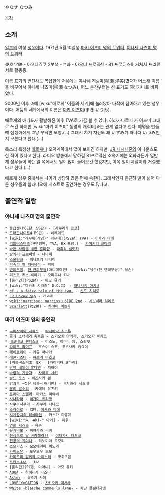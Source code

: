 やなせ なつみ

[[목차]]
== 소개 ==
[[일본]]의 여성 [[성우]]이다. 1971년 5월 10일생.[https://twitter.com/maki_idumi 마키 이즈미 명의 트위터], [http://twitter.com/yanase_natsumi 야나세 나츠미 명의 트위터]

東京宝映 - 아오니쥬쿠 2부생 - 본과 - [[아오니 프로덕션]] - [[81 프로듀스]]를 거쳐서 프리랜서로 활동중.

이름 표기의 변천사도 복잡한데 처음에는 야나세 히로미(柳瀬 洋美)였다가 어느새 이름을 바꾸어서 야나세 나츠미(柳瀬 なつみ), 어느 순간부터는 성 표기도 히라가나로 바뀌었다.

2000년 이후 아예 [wiki:"에로게" 어둠의 세계]에 눌러앉아 다작에 참여하고 있는 성우이다. 어둠의 세계에서의 이름은 [[마키 이즈미]](まき いづみ).

에로게의 애니화가 활발해진 이후 TVA로 가끔 볼 수 있다. 히라가나로 마키 이즈미 그대로 쓰긴 하지만 [wiki:"마키 이즈미" 동명의 캐릭터]와는 관계 없다고 한다. 예명을 만들 때 점쟁이에게 그냥 부탁한 모양.(…) 그래서 자기 자신도 왜 いずみ가 아니라 いづみ인지 모른다고 한다.(…)

목소리 특성상 [[에로게]]나 오덕계쪽에서 많이 보이긴 하지만, [[JR 니시니혼]]의 아나운스도 한 적이 있다고 한다. 라디오 방송에서 말하길 81프로덕션 소속기에는 외화라든가 일반계 성우들이 하는 일 쪽에서도 일이 많이 들어오긴 했었지만, 이쪽 일이 체질이라 거절했다고 한다.(…)

에로게 성우 중에서는 나이가 상당히 많은 편에 속한다. 그래서인지 은근히 발이 넓어 다른 성우들의 웹라디오에 게스트로 출연하는 경우도 많다고.

== 출연작 일람 ==
=== 야나세 나츠미 명의 출연작 ===
 * [[동급생]](PCE판, SS판) - [사쿠라기 쿄코]
 * [[드래곤나이트4]](PS판) - 네레이드
 * [wiki:"라무네(게임)" 라무네](PS2판, TVA) - [[이사와 타에]]
 * [[리틀버스터즈]](전연령판, TVA, EX 포함.) - [[카미키타 코마리]]
 * [[바쁜 사람을 위한 홍마향]] - [[파츄리 널릿지]]
 * [[발키리 프로파일]] - [[나나미]]
 * [[소울링크]] - 이나츠키 나나미
 * [[약속의 땅 리비에라]] - 피아
 * [[연희무쌍]], [[진 연희무쌍]](애니메이션) - [wiki:"육손(진 연희무쌍)" 육손]
 * 퍼스트 키스☆이야기 - 오리쿠나 카나
 * [훌리건](PS2판) - 아모 유키 
 * [wiki:"다카포 시리즈" D.C.II] - [[하나사키 아카네]]
 * [[ef - a fairy tale of the two.]] - [[신도 치히로]]
 * [[L2 Love×Loop]] - 카고메
 * [[wiki:"narcissu" narcissu SIDE 2nd]] - [[시노하라 히메코]]
 * [[Scarlett]](PS2판) - [[하야마 미츠키]]

=== 마키 이즈미 명의 출연작 ===
 * [[그리자이아 시리즈]] - [[타치바나 치즈루]]
 * [[꽃과 소녀에게 축복을]] - [[츠키오카 아키라]], [[츠키오카 아키코]]
 * [[네코네코 팬디스크]] - 미즈노, 야마다 양, 스칼렛
 * [[라이크 라이프]] - 우스이 쇼코, 코우사카 키요이
 * [[레이프레이]] - 키류 마나카
 * [[레콘키스타]] - [[하토리 마호코]]
 * [리틀버스터즈] EX - [카미키타 코마리]
 * [[만약 내일이 맑다면]] - 치하야
 * [[바람의 계승자]] - [[사이죠 사키]]
 * [[발드 포스]] - [[미즈사카 렌]]
 * 방과후 ~젖은 제복~(애니판) - 후지와라 시즈네
 * [[봄의 발소리]] - 카에데 유즈키
 * [[프리마 스텔라]]- 타카스 미야비
 * [[사나라라]] - [[야가미 유리코]]
 * [[사쿠라사쿠라]] - 사쿠라 나나코
 * [[소라이로]] - 캡틴, [[이사와 타에]]
 * [[시계장치의 레이라인]] - 카스가 마유미
 * [wiki:"朱 -Aka-" 아카] - 파우
 * [[연희 시리즈]] - 육손
 * [[유키이로]] - 미야자와 리에
 * [[진심으로 날 사랑해라!!]] - [[이타가키 타츠코]]
 * [[천공의 유미나]] - 히노미야 토모리
 * [[츠요키스]] - 오오에야마 이노리
 * [[카미노유]] - 도우도우 모모
 * [[카미도리 알케미 마이스터]] - 코하쿠렌
 * [[프랑스소녀]] - 소녀
 * [훌리건](PC판, 야애니) - 아모 유키
 * [[AQUA]] - 히이라기 나즈나
 * [[Aster]] - 유즈키 사야
 * [[LOVELY×CATION]] - [[츠키오카 미사사]]
 * [[White -blanche comme la lune-]] - 카난 플랜태저넷
